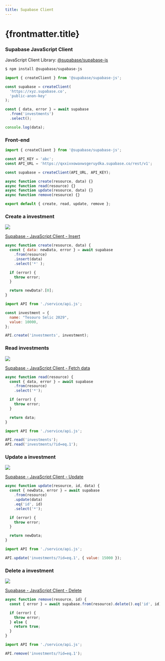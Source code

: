 ```yaml
---
title: Supabase Client
---
```


# {frontmatter.title}

### Supabase JavaScript Client

JavaScript Client Library: [@supabase/supabase-js](https://supabase.com/docs/reference/javascript/introduction)

```bash
$ npm install @supabase/supabase-js
```

```js
import { createClient } from '@supabase/supabase-js';

const supabase = createClient(
  'https://xyz.supabase.co',
  'public-anon-key'
);

const { data, error } = await supabase
  .from('investments')
  .select();

console.log(data);
```

### Front-end

```js title="/service/api.js"
import { createClient } from '@supabase/supabase-js';

const API_KEY = 'abc';
const API_URL = 'https://qxxivxowaxwsgeruydka.supabase.co/rest/v1';

const supabase = createClient(API_URL, API_KEY);

async function create(resource, data) {}
async function read(resource) {}
async function update(resource, data) {}
async function remove(resource) {}

export default { create, read, update, remove };
```

### Create a investment

![](/ls/imgs/package/supabase-api/post-investment.png)

[Supabase - JavaScript Client - Insert](https://supabase.com/docs/reference/javascript/insert)

```js
async function create(resource, data) {
  const { data: newData, error } = await supabase
    .from(resource)
    .insert(data)
    .select('*' );

  if (error) {
    throw error;
  }

  return newData?.[0];
}
```

```js
import API from './service/api.js';

const investment = {
  name: "Tesouro Selic 2029",
  value: 10000,
};

API.create('investments', investment);
```

### Read investments

![](/ls/imgs/package/supabase-api/get-investments.png)

[Supabase - JavaScript Client - Fetch data](https://supabase.com/docs/reference/javascript/select)

```js
async function read(resource) {
  const { data, error } = await supabase
    .from(resource)
    .select('*');

  if (error) {
    throw error;
  }

  return data;
}
```

```js
import API from './service/api.js';

API.read('investments');
API.read('investments/?id=eq.1');
```

### Update a investment

![](/ls/imgs/package/supabase-api/patch-investment.png)

[Supabase - JavaScript Client - Update](https://supabase.com/docs/reference/javascript/update)

```js
async function update(resource, id, data) {
  const { newData, error } = await supabase
    .from(resource)
    .update(data)
    .eq('id', id)
    .select('*');

  if (error) {
    throw error;
  }

  return newData;
}
```

```js
import API from './service/api.js';

API.update('investments/?id=eq.1', { value: 15000 });
```

### Delete a investment

![](/ls/imgs/package/supabase-api/delete-investment.png)

[Supabase - JavaScript Client - Delete](https://supabase.com/docs/reference/javascript/delete)

```js
async function remove(resource, id) {
  const { error } = await supabase.from(resource).delete().eq('id', id);

  if (error) {
    throw error;
  } else {
    return true;
  }
}
```

```js
import API from './service/api.js';

API.remove('investments/?id=eq.1');
```
